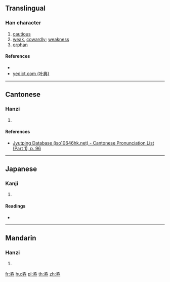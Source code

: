 ==Translingual==

===Han character===
{{Han char|rn=39|rad=子|as=06|sn=9|four=|canj=NDNDD|ids=⿱子孖}}

# [[cautious]]
# [[weak]], [[cowardly]]; [[weakness]]
# [[orphan]]

====References====
* {{Han ref|kx=0279.140|dkj=06976|dj=0548.090|hdz=21015.150|uh=5B68|ud=23400}}
* [http://yedict.com/htm/5B/5B68.htm yedict.com (叶典)]

----

==Cantonese==

===Hanzi===
{{yue-hanzi|jyut=[[zyun2]]|y=jyun2}}

# {{defn|lang=yue|sort=子06}}

====References====
* [http://www.iso10646hk.net/jp/document/download.jsp Jyutping Database (iso10646hk.net) - Cantonese Pronunciation List (Part 1), p. 96]

----

==Japanese==

===Kanji===
{{ja-kanji|grade=|rs=子06}}

# {{defn|lang=ja|sort=子06}}

====Readings====
* {{ja-readings|on=[[せん]] (sen), [[じゅう]] (jū), [[にゅう]] (nyū)|kun=[[つつしむ]] (tsutsushimu), [[よわい]] (yowai), [[みなお]] (minashgo)}}

----

==Mandarin==

===Hanzi===
{{cmn-hanzi|pin=[[zhuǎn]] ([[zhuan3]])|wg=chuan<sup>3</sup>}}

# {{defn|lang=cmn|sort=子06}}

[[fr:孨]]
[[hu:孨]]
[[pl:孨]]
[[th:孨]]
[[zh:孨]]